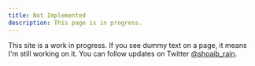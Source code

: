 ```yaml
---
title: Not Implemented
description: This page is in progress.
---
```


<Callout>

This site is a work in progress. If you see dummy text on a page, it means I'm still working on it.
You can follow updates on Twitter [@shoaib_rain](https://twitter.com/shoaib_rain).

</Callout>
